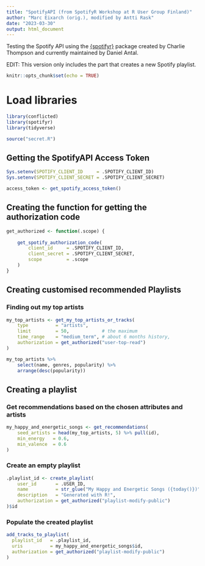 ```yaml
---
title: "SpotifyAPI (from SpotifyR Workshop at R User Group Finland)"
author: "Marc Eixarch (orig.), modified by Antti Rask"
date: "2023-03-30"
output: html_document
---
```


Testing the Spotify API using the [{spotifyr}](https://github.com/charlie86/spotifyr) package created by Charlie Thompson and currently maintained by Daniel Antal.

EDIT: This version only includes the part that creates a new Spotify playlist.

```r
knitr::opts_chunk$set(echo = TRUE)
```

# Load libraries

```r
library(conflicted)
library(spotifyr)
library(tidyverse)

source("secret.R")
```

## Getting the SpotifyAPI Access Token

```r
Sys.setenv(SPOTIFY_CLIENT_ID     = .SPOTIFY_CLIENT_ID)
Sys.setenv(SPOTIFY_CLIENT_SECRET = .SPOTIFY_CLIENT_SECRET)

access_token <- get_spotify_access_token()
```

## Creating the function for getting the authorization code

```r
get_authorized <- function(.scope) {
    
    get_spotify_authorization_code(
        client_id     = .SPOTIFY_CLIENT_ID,
        client_secret = .SPOTIFY_CLIENT_SECRET,
        scope         = .scope
    )
}
```

## Creating customised recommended Playlists

### Finding out my top artists

```r
my_top_artists <- get_my_top_artists_or_tracks(
    type          = "artists", 
    limit         = 50,            # the maximum
    time_range    = "medium_term", # about 6 months history,
    authorization = get_authorized("user-top-read")
)

my_top_artists %>%
    select(name, genres, popularity) %>% 
    arrange(desc(popularity))
```

## Creating a playlist

### Get recommendations based on the chosen attributes and artists

```r
my_happy_and_energetic_songs <- get_recommendations(
    seed_artists = head(my_top_artists, 5) %>% pull(id),
    min_energy   = 0.6,
    min_valence  = 0.6
)
```

### Create an empty playlist

```r
.playlist_id <- create_playlist(
    user_id       = .USER_ID,
    name          = str_glue("My Happy and Energetic Songs ({today()})"),
    description   = "Generated with R!",
    authorization = get_authorized("playlist-modify-public")
)$id
```

### Populate the created playlist

```r
add_tracks_to_playlist(
  playlist_id   = .playlist_id,
  uris          = my_happy_and_energetic_songs$id,
  authorization = get_authorized("playlist-modify-public")
)
```

